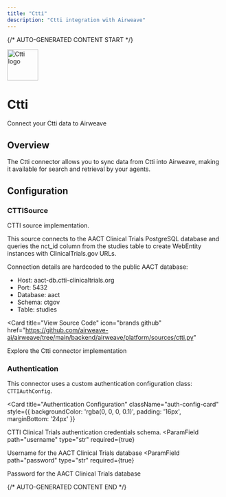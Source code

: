 ```yaml
---
title: "Ctti"
description: "Ctti integration with Airweave"
---
```


{/* AUTO-GENERATED CONTENT START */}



<div className="connector-header">
  <img src="icon.svg" alt="Ctti logo" width="72" height="72" className="connector-icon" />
  <div className="connector-info">
    <h1>Ctti</h1>
    <p>Connect your Ctti data to Airweave</p>
  </div>
</div>

## Overview

The Ctti connector allows you to sync data from Ctti into Airweave, making it available for search and retrieval by your agents.

## Configuration


### CTTISource

CTTI source implementation.

This source connects to the AACT Clinical Trials PostgreSQL database and queries
the nct_id column from the studies table to create WebEntity instances with
ClinicalTrials.gov URLs.

Connection details are hardcoded to the public AACT database:
- Host: aact-db.ctti-clinicaltrials.org
- Port: 5432
- Database: aact
- Schema: ctgov
- Table: studies


<Card
  title="View Source Code"
  icon="brands github"
  href="https://github.com/airweave-ai/airweave/tree/main/backend/airweave/platform/sources/ctti.py"
>
  Explore the Ctti connector implementation
</Card>

### Authentication

This connector uses a custom authentication configuration class: `CTTIAuthConfig`.

<Card
  title="Authentication Configuration"
  className="auth-config-card"
  style={{ backgroundColor: 'rgba(0, 0, 0, 0.1)', padding: '16px', marginBottom: '24px' }}
>

CTTI Clinical Trials authentication credentials schema.
<ParamField
  path="username"
  type="str"
  required={true}
>
  Username for the AACT Clinical Trials database
</ParamField>
<ParamField
  path="password"
  type="str"
  required={true}
>
  Password for the AACT Clinical Trials database
</ParamField>
</Card>





{/* AUTO-GENERATED CONTENT END */}
